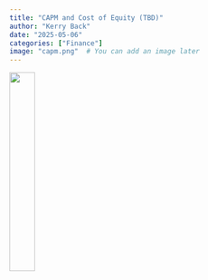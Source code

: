 ```yaml
---
title: "CAPM and Cost of Equity (TBD)"
author: "Kerry Back"
date: "2025-05-06"
categories: ["Finance"]
image: "capm.png"  # You can add an image later
---
```


![](capm.png){width=30% fig-align="center"}
